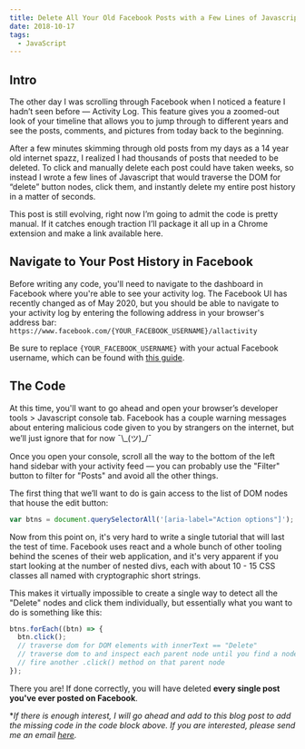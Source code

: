 ```yaml
---
title: Delete All Your Old Facebook Posts with a Few Lines of Javascript
date: 2018-10-17
tags:
  - JavaScript
---
```


## Intro

The other day I was scrolling through Facebook when I noticed a feature I hadn’t seen before — Activity Log. This feature gives you a zoomed-out look of your timeline that allows you to jump through to different years and see the posts, comments, and pictures from today back to the beginning.

After a few minutes skimming through old posts from my days as a 14 year old internet spazz, I realized I had thousands of posts that needed to be deleted. To click and manually delete each post could have taken weeks, so instead I wrote a few lines of Javascript that would traverse the DOM for “delete” button nodes, click them, and instantly delete my entire post history in a matter of seconds.

This post is still evolving, right now I’m going to admit the code is pretty manual. If it catches enough traction I’ll package it all up in a Chrome extension and make a link available here.

## Navigate to Your Post History in Facebook

Before writing any code, you'll need to navigate to the dashboard in Facebook where you're able to see your activity log. The Facebook UI has recently changed as of May 2020, but you should be able to navigate to your activity log by entering the following address in your browser's address bar:
`https://www.facebook.com/{YOUR_FACEBOOK_USERNAME}/allactivity`

Be sure to replace `{YOUR_FACEBOOK_USERNAME}` with your actual Facebook username, which can be found with [this guide](https://www.facebook.com/help/1740158369563165/?helpref=hc_fnav).

## The Code

At this time, you'll want to go ahead and open your browser’s developer tools > Javascript console tab. Facebook has a couple warning messages about entering malicious code given to you by strangers on the internet, but we’ll just ignore that for now ¯\\\_(ツ)\_/¯

Once you open your console, scroll all the way to the bottom of the left hand sidebar with your activity feed — you can probably use the "Filter" button to filter for "Posts" and avoid all the other things.

The first thing that we’ll want to do is gain access to the list of DOM nodes that house the edit button:

```js
var btns = document.querySelectorAll('[aria-label="Action options"]');
```

Now from this point on, it's very hard to write a single tutorial that will last the test of time. Facebook uses react and a whole bunch of other tooling behind the scenes of their web application, and it's very apparent if you start looking at the number of nested divs, each with about 10 - 15 CSS classes all named with cryptographic short strings.

This makes it virtually impossible to create a single way to detect all the "Delete" nodes and click them individually, but essentially what you want to do is something like this:

```js
btns.forEach((btn) => {
  btn.click();
  // traverse dom for DOM elements with innerText == "Delete"
  // traverse dom to and inspect each parent node until you find a node with an attribute '[role="menuitem"]'
  // fire another .click() method on that parent node
});
```

There you are! If done correctly, you will have deleted **every single post you've ever posted on Facebook**.

\*_If there is enough interest, I will go ahead and add to this blog post to add the missing code in the code block above. If you are interested, please send me an email <a href="mailto:volkmattj@gmail.com?subject=Please finish the code example in your Delete Facebook Posts article!&body=Please finish the code example in your article: https://mjvolk.com/delete-facebook-posts-with-javascript/" target="_blank">here</a>._

